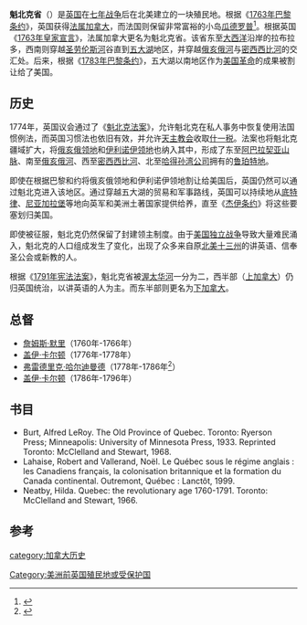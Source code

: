 {{Infobox Former Country
|native_name = {{lang|en|Province of Quebec}}
|conventional_long_name = 魁北克省
|common_name = 魁北克
|ag
|continent = 北美洲
|country   = 加拿大
|era       = 
|status    = 殖民地
|status_text= 
|empire    = 大英帝國
|government_type    = 君主立憲制度
|
|event_start = [[1763年公告|皇家宣言]]
|year_start  = 1763年
|date_start  = 10月7日
|event_end   = {{link-en|1791年宪法法案|Constitutional Act 1791|宪法法案}}
|year_end    = 1791年
|date_end    = 12月26日
| 
|event1      = {{link-en|魁北克法案|Quebec Act}}
|date_event1 = 1774年
|event2      = [[1763年巴黎条约|巴黎条约]]
|date_event2 = 1763年
|event3      = 
|date_event3 = 
|
|p1          = 法属加拿大
|flag_p1     = Royal Standard of the King of France.svg
|s1          = 上加拿大
|flag_s1     = Union flag 1606 (Kings Colors).svg
|s2          = 下加拿大
|flag_s2     = Union flag 1606 (Kings Colors).svg
|s3          = 西北领地
|flag_s3     = US flag 13 stars.svg
|today       = {{flag|Canada}}（[[安大略省|安大略省]]局部、[[魁北克省|魁北克省]]、[[拉布拉多|拉布拉多]]）<br/>{{flag|United States}}（[[俄亥俄州|俄亥俄州]]大部分、[[印第安纳州|印第安纳州]]、[[伊利诺伊州|伊利诺伊州]]和[[威斯康辛州|威斯康辛州]]）
|
|flag        = 
|flag_type   = 
|image_flag  = Union flag 1606 (Kings Colors).svg
|symbol       = 
|symbol_type  = 
|image_coat   = 
|image_map    = Province_of_Quebec_1774.gif
|image_map_caption  = 1774年，魁北克法案后的北美东部。
|capital          = [[魁北克市|魁北克市]]
|national_motto   = 
|national_anthem  = 
|common_languages = [[加拿大法语|加拿大法语]]、[[加拿大英语|加拿大英语]]
|religion         = [[罗马天主教|罗马天主教]]、[[新教|新教]]
|currency         = 加拿大镑
|
|<!--- Titles and names of the first and last leaders and their deputies --->
|leader1      = [[乔治三世_(英国)|乔治三世]]
|title_leader = [[英国君主|英国君主]]
|deputy1      = 參見{{link-en|魁北克省副總督列表|List of lieutenant governors of Quebec|總督列表}}
|year_deputy1 = 
|title_deputy = [[总督|总督]]
|footnotes  = 
}}
'''魁北克省'''（{{lang-en|Province of Quebec}}）是[[英国|英国]]在[[七年战争|七年战争]]后在北美建立的一块殖民地。根据《[[巴黎条约_(1763年)|1763年巴黎条约]]》，英国获得[[法属加拿大|法属加拿大]]，而法国则保留非常富裕的小岛[[瓜德罗普|瓜德罗普]]<ref>{{cite book|author=Colin G. Calloway|title=The Scratch of a Pen: 1763 and the Transformation of North America|url=http://books.google.com/books?id=XtxG369-VHQC&pg=PA8|year=2006|publisher=Oxford U.P.|page=8}}</ref>。根据英国《[[1763年皇家宣言|1763年皇家宣言]]》，法属加拿大更名为魁北克省。该省东至[[大西洋|大西洋]]沿岸的拉布拉多，西南则穿越[[圣劳伦斯河|圣劳伦斯河]]谷直到[[五大湖|五大湖]]地区，并穿越[[俄亥俄河|俄亥俄河]]与[[密西西比河|密西西比河]]的交汇处。后来，根据《[[巴黎条约_(1783年)|1783年巴黎条约]]》，五大湖以南地区作为[[美国革命|美国革命]]的成果被割让给了美国。

==历史==
1774年，英国议会通过了《[[魁北克法案|魁北克法案]]》，允许魁北克在私人事务中恢复使用法国惯例法，而英国习惯法也依旧有效，并允许[[天主教会|天主教会]]收取[[什一税|什一税]]。法案也将魁北克疆域扩大，将[[俄亥俄领地|俄亥俄领地]]和[[伊利诺伊领地|伊利诺伊领地]]也纳入其中，形成了东至[[阿巴拉契亚山脉|阿巴拉契亚山脉]]、南至[[俄亥俄河|俄亥俄河]]、西至[[密西西比河|密西西比河]]、北至[[哈得孙湾公司|哈得孙湾公司]]拥有的[[鲁珀特地|鲁珀特地]]。

即使在根据巴黎和约将俄亥俄领地和伊利诺伊领地割让给美国后，英国仍然可以通过魁北克进入该地区。通过穿越五大湖的贸易和军事路线，英国可以持续地从[[底特律|底特律]]、[[尼亚加拉堡|尼亚加拉堡]]等地向英军和美洲土著国家提供给养，直至《[[杰伊条约|杰伊条约]]》将这些要塞划归美国。

即使被征服，魁北克仍然保留了封建领主制度。由于[[美国独立战争|美国独立战争]]导致大量难民涌入，魁北克的人口组成发生了变化，出现了众多来自原[[北美十三州|北美十三州]]的讲英语、信奉圣公会或新教的人。

根据《[[1791年宪法法案|1791年宪法法案]]》，魁北克省被[[渥太华河|渥太华河]]一分为二，西半部（[[上加拿大|上加拿大]]）仍归英国统治，以讲英语的人为主。而东半部则更名为[[下加拿大|下加拿大]]。

==总督==
* [[詹姆斯·默里_(英国军官)|詹姆斯·默里]]（1760年-1766年）
* [[盖伊·卡尔顿_(第一代多切斯特男爵)|盖伊·卡尔顿]]（1776年-1778年）
* [[弗雷德里克·哈尔迪曼德|弗雷德里克·哈尔迪曼德]]（1778年-1786年<ref>{{LondonGazette|issue=11867|startpage=1|date=18 April 1778}}</ref>）
* [[盖伊·卡尔顿_(第一代多切斯特男爵)|盖伊·卡尔顿]]（1786年-1796年）

==书目==
* Burt, Alfred LeRoy. The Old Province of Quebec. Toronto: Ryerson Press; Minneapolis: University of Minnesota Press, 1933. Reprinted Toronto: McClelland and Stewart, 1968.
* Lahaise, Robert and Vallerand, Noël. Le Québec sous le régime anglais : les Canadiens français, la colonisation britannique et la formation du Canada continental. Outremont, Québec : Lanctôt, 1999.
* Neatby, Hilda. Quebec: the revolutionary age 1760-1791. Toronto: McClelland and Stewart, 1966.

==参考==
{{reflist}}

{{英國海外領土}}

[[category:加拿大历史|category:加拿大历史]]
[[Category:美洲前英国殖民地或受保护国|Category:美洲前英国殖民地或受保护国]]